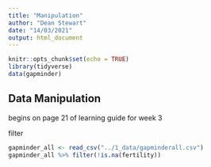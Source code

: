 ```yaml
---
title: "Manipulation"
author: "Dean Stewart"
date: "14/03/2021"
output: html_document
---
```


```r
knitr::opts_chunk$set(echo = TRUE)
library(tidyverse)
data(gapminder)
```

## Data Manipulation
begins on page 21 of learning guide for week 3

filter
```r
gapminder_all <- read_csv("../1_data/gapminderall.csv")
gapminder_all %>% filter(!is.na(fertility))
```


